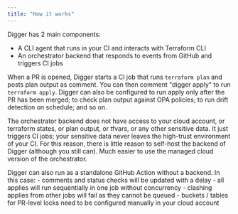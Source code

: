 ```yaml
---
title: "How it works"
---
```


Digger has 2 main components:

- A CLI agent that runs in your CI and interacts with Terraform CLI
- An orchestrator backend that responds to events from GitHub and triggers CI jobs

When a PR is opened, Digger starts a CI job that runs `terraform plan` and posts plan output as comment. You can then comment "digger apply" to run `terraform apply`. Digger can also be configured to run apply only after the PR has been merged; to check plan output against OPA policies; to run drift detection on schedule; and so on.

The orchestrator backend does not have access to your cloud account, or terraform states, or plan output, or tfvars, or any other sensitive data. It just triggers CI jobs; your sensitive data never leaves the high-trust environment of your CI. For this reason, there is little reason to self-host the backend of Digger (although you still can). Much easier to use the managed cloud version of the orchestrator.

<Note>
Digger can also run as a standalone GitHub Action without a backend. In this case:
- comments and status checks will be updated with a delay
- all applies will run sequentially in one job without concurrency
- clashing applies from other jobs will fail as they cannot be queued
- buckets / tables for PR-level locks need to be configured manually in your cloud account
</Note>
